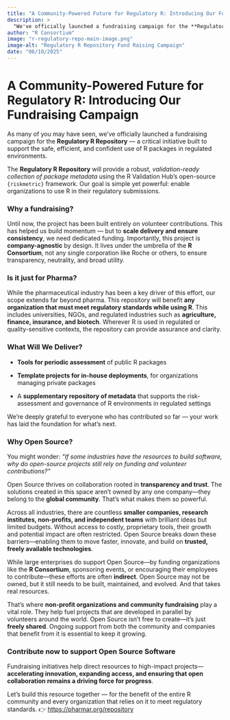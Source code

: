 ```yaml
---
title: "A Community-Powered Future for Regulatory R: Introducing Our Fundraising Campaign"
description: > 
  "We've officially launched a fundraising campaign for the **Regulatory R Repository** — a critical initiative built to support the safe, efficient, and confident use of R packages in regulated environments."
author: "R Consortium"
image: "r-regulatory-repo-main-image.png"
image-alt: "Regulatory R Repository Fund Raising Campaign"
date: "06/10/2025"
---
```


# A Community-Powered Future for Regulatory R: Introducing Our Fundraising Campaign

As many of you may have seen, we've officially launched a fundraising campaign for the **Regulatory R Repository** — a critical initiative built to support the safe, efficient, and confident use of R packages in regulated environments.

The **Regulatory R Repository** will provide a robust, *validation-ready collection of package metadata* using the R Validation Hub’s open-source `{riskmetric}` framework. Our goal is simple yet powerful: enable organizations to use R in their regulatory submissions.

### Why a fundraising?

Until now, the project has been built entirely on volunteer contributions. This has helped us build momentum — but to **scale delivery and ensure consistency**, we need dedicated funding. Importantly, this project is **company-agnostic** by design. It lives under the umbrella of the **R Consortium**, not any single corporation like Roche or others, to ensure transparency, neutrality, and broad utility.

### Is it just for Pharma?

While the pharmaceutical industry has been a key driver of this effort, our scope extends far beyond pharma. This repository will benefit **any organization that must meet regulatory standards while using R**. This includes universities, NGOs, and regulated industries such as **agriculture, finance, insurance, and biotech**. Wherever R is used in regulated or quality-sensitive contexts, the repository can provide assurance and clarity.

### What Will We Deliver?

* **Tools for periodic assessment** of public R packages

* **Template projects for in-house deployments**, for organizations managing private packages

* A **supplementary repository of metadata** that supports the risk-assessment and governance of R environments in regulated settings

We’re deeply grateful to everyone who has contributed so far — your work has laid the foundation for what’s next.

### Why Open Source?

You might wonder: *“If some industries have the resources to build software, why do open-source projects still rely on funding and volunteer contributions?”*

Open Source thrives on collaboration rooted in **transparency and trust**. The solutions created in this space aren’t owned by any one company—they belong to the **global community**. That’s what makes them so powerful.

Across all industries, there are countless **smaller companies, research institutes, non-profits, and independent teams** with brilliant ideas but limited budgets. Without access to costly, proprietary tools, their growth and potential impact are often restricted. Open Source breaks down these barriers—enabling them to move faster, innovate, and build on **trusted, freely available technologies**.

While large enterprises do support Open Source—by funding organizations like the **R Consortium**, sponsoring events, or encouraging their employees to contribute—these efforts are often **indirect**. Open Source may not be owned, but it still needs to be built, maintained, and evolved. And that takes real resources.

That’s where **non-profit organizations and community fundraising** play a vital role. They help fuel projects that are developed in parallel by volunteers around the world. Open Source isn’t free to create—it’s just **freely shared**. Ongoing support from both the community and companies that benefit from it is essential to keep it growing.

### Contribute now to support Open Source Software

Fundraising initiatives help direct resources to high-impact projects—**accelerating innovation, expanding access, and ensuring that open collaboration remains a driving force for progress**.

Let’s build this resource together — for the benefit of the entire R community and every organization that relies on it to meet regulatory standards. 👉 [https://pharmar.org/repository](https://pharmar.org/repository)

